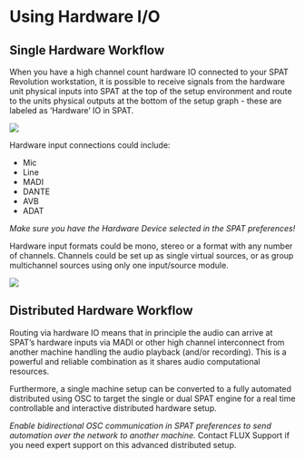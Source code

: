 # Using Hardware I/O

## Single Hardware Workflow

When you have a high channel count hardware IO connected to your SPAT Revolution workstation, it is possible to receive signals from the hardware unit physical inputs into SPAT at the top of the setup environment and route to the units physical outputs at the bottom of the setup graph - these are labeled as 'Hardware' IO in SPAT.

![](https://flux-shared.s3.amazonaws.com/doc_images/SpatR/Setup/InputBlockLine.png)

Hardware input connections could include:

- Mic
- Line
- MADI
- DANTE
- AVB
- ADAT

:::{.callout-warning}
 _Make sure you have the Hardware Device selected in the SPAT preferences!_
:::


Hardware input formats could be mono, stereo or a format with any number of channels. Channels could be set up as single virtual sources, or as group multichannel sources using only one input/source module.

![](https://flux-shared.s3.amazonaws.com/doc_images/SpatR/Setup/InputBlockFormat.png)

## Distributed Hardware Workflow

Routing via hardware IO means that in principle the audio can arrive at SPAT’s hardware inputs via MADI or other high channel interconnect from another machine handling the audio playback (and/or recording). 
This is a powerful and reliable combination as it shares audio computational resources.

Furthermore, a single machine setup can be converted to a fully automated distributed using OSC to target the single or dual SPAT engine for a real time controllable and interactive distributed hardware setup.

:::{.callout-warning}
 _Enable bidirectional OSC communication in SPAT preferences to send automation over the network to another machine._ Contact FLUX Support if you need expert support on this advanced distributed setup.
:::